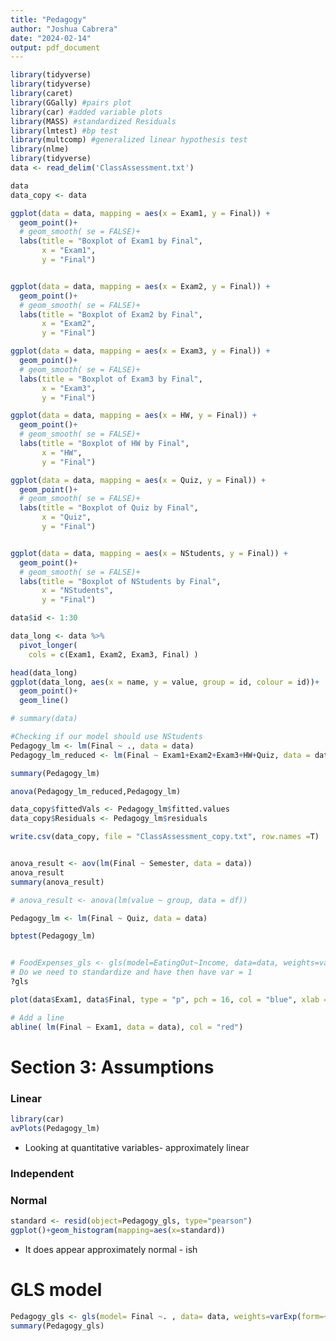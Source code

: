 ```yaml
---
title: "Pedagogy"
author: "Joshua Cabrera"
date: "2024-02-14"
output: pdf_document
---
```


```r
library(tidyverse)
library(tidyverse)
library(caret)
library(GGally) #pairs plot
library(car) #added variable plots
library(MASS) #standardized Residuals
library(lmtest) #bp test
library(multcomp) #generalized linear hypothesis test
library(nlme)
library(tidyverse)
data <- read_delim('ClassAssessment.txt')
```


```r
data
data_copy <- data

ggplot(data = data, mapping = aes(x = Exam1, y = Final)) +
  geom_point()+
  # geom_smooth( se = FALSE)+
  labs(title = "Boxplot of Exam1 by Final",
       x = "Exam1",
       y = "Final")


ggplot(data = data, mapping = aes(x = Exam2, y = Final)) +
  geom_point()+
  # geom_smooth( se = FALSE)+
  labs(title = "Boxplot of Exam2 by Final",
       x = "Exam2",
       y = "Final")

ggplot(data = data, mapping = aes(x = Exam3, y = Final)) +
  geom_point()+
  # geom_smooth( se = FALSE)+
  labs(title = "Boxplot of Exam3 by Final",
       x = "Exam3",
       y = "Final")

ggplot(data = data, mapping = aes(x = HW, y = Final)) +
  geom_point()+
  # geom_smooth( se = FALSE)+
  labs(title = "Boxplot of HW by Final",
       x = "HW",
       y = "Final")

ggplot(data = data, mapping = aes(x = Quiz, y = Final)) +
  geom_point()+
  # geom_smooth( se = FALSE)+
  labs(title = "Boxplot of Quiz by Final",
       x = "Quiz",
       y = "Final")


ggplot(data = data, mapping = aes(x = NStudents, y = Final)) +
  geom_point()+
  # geom_smooth( se = FALSE)+
  labs(title = "Boxplot of NStudents by Final",
       x = "NStudents",
       y = "Final")


```

```r
data$id <- 1:30

data_long <- data %>%
  pivot_longer(
    cols = c(Exam1, Exam2, Exam3, Final) )

head(data_long)
ggplot(data_long, aes(x = name, y = value, group = id, colour = id))+
  geom_point()+
  geom_line()
```


```r
# summary(data)

#Checking if our model should use NStudents
Pedagogy_lm <- lm(Final ~ ., data = data)
Pedagogy_lm_reduced <- lm(Final ~ Exam1+Exam2+Exam3+HW+Quiz, data = data)

summary(Pedagogy_lm)

anova(Pedagogy_lm_reduced,Pedagogy_lm)

data_copy$fittedVals <- Pedagogy_lm$fitted.values
data_copy$Residuals <- Pedagogy_lm$residuals

write.csv(data_copy, file = "ClassAssessment_copy.txt", row.names =T)


anova_result <- aov(lm(Final ~ Semester, data = data))
anova_result
summary(anova_result)

# anova_result <- anova(lm(value ~ group, data = df))

```

```r

Pedagogy_lm <- lm(Final ~ Quiz, data = data)

bptest(Pedagogy_lm)


# FoodExpenses_gls <- gls(model=EatingOut~Income, data=data, weights=varExp(form=~Income), method="ML")
# Do we need to standardize and have then have var = 1
?gls


```



```r
plot(data$Exam1, data$Final, type = "p", pch = 16, col = "blue", xlab = "X", ylab = "Y", main = "Scatter Plot with Line")

# Add a line
abline( lm(Final ~ Exam1, data = data), col = "red")
```
# Section 3: Assumptions

### Linear
```r
library(car)
avPlots(Pedagogy_lm)
```
* Looking at quantitative variables- approximately linear

### Independent

### Normal
```r
standard <- resid(object=Pedagogy_gls, type="pearson")
ggplot()+geom_histogram(mapping=aes(x=standard))
```

- It does appear approximately normal - ish




# GLS model
```r
Pedagogy_gls <- gls(model= Final ~. , data= data, weights=varExp(form=~ .), method="ML")
summary(Pedagogy_gls)
```


```r


```



